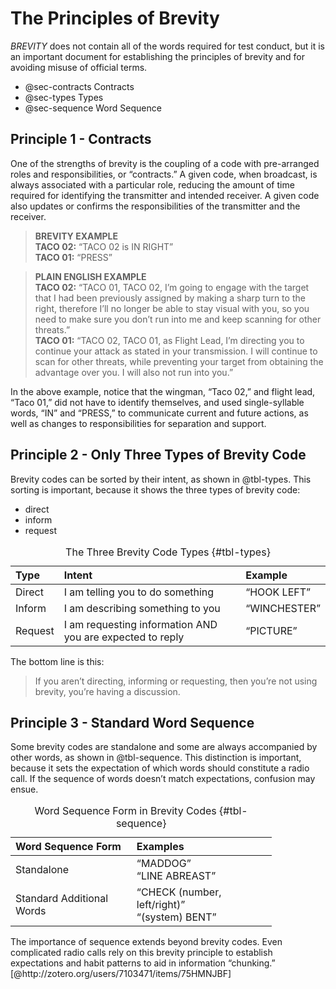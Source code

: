 # The Principles of Brevity

*BREVITY* does not contain all of the words required for test conduct, but it is an important document for establishing the principles of brevity and for avoiding misuse of official terms.

- @sec-contracts Contracts
- @sec-types Types
- @sec-sequence Word Sequence

## Principle 1 - Contracts {#sec-contracts}

One of the strengths of brevity is the coupling of a code with pre-arranged roles and responsibilities, or "contracts." A given code, when broadcast, is always associated with a particular role, reducing the amount of time required for identifying the transmitter and intended receiver. A given code also updates or confirms the responsibilities of the transmitter and the receiver.

> **BREVITY EXAMPLE**\
> **TACO 02:** "TACO 02 is IN RIGHT"\
> **TACO 01:** "PRESS"

> **PLAIN ENGLISH EXAMPLE**\
> **TACO 02:** "TACO 01, TACO 02, I'm going to engage with the target that I had been previously assigned by making a sharp turn to the right, therefore I'll no longer be able to stay visual with you, so you need to make sure you don't run into me and keep scanning for other threats."\
> **TACO 01:** "TACO 02, TACO 01, as Flight Lead, I'm directing you to continue your attack as stated in your transmission. I will continue to scan for other threats, while preventing your target from obtaining the advantage over you. I will also not run into you."\

In the above example, notice that the wingman, "Taco 02," and flight lead, "Taco 01," did not have to identify themselves, and used single-syllable words, "IN" and "PRESS," to communicate current and future actions, as well as changes to responsibilities for separation and support.

## Principle 2 - Only Three Types of Brevity Code {#sec-types}

Brevity codes can be sorted by their intent, as shown in @tbl-types. This sorting is important, because it shows the three types of brevity code:

- direct
- inform
- request

Type          Intent                                                      Example
------------- ----------------------------------------------------------- --------------
Direct        I am telling you to do something                            "HOOK LEFT"
Inform        I am describing something to you                            "WINCHESTER"
Request       I am requesting information AND you are expected to reply   "PICTURE"

: The Three Brevity Code Types {#tbl-types}


The bottom line is this: 

> If you aren't directing, informing or requesting, then you're not using brevity, you're having a discussion.

## Principle 3 - Standard Word Sequence {#sec-sequence}

Some brevity codes are standalone and some are always accompanied by other words, as shown in @tbl-sequence. This distinction is important, because it sets the expectation of which words should constitute a radio call. If the sequence of words doesn't match expectations, confusion may ensue.

-----------------------------------------------------------
Word Sequence Form          Examples
--------------------------- -------------------------------
Standalone                  "MADDOG"\
                            "LINE ABREAST"

Standard Additional Words   "CHECK (number, left/right)"\
                            "(system) BENT"
-----------------------------------------------------------

: Word Sequence Form in Brevity Codes {#tbl-sequence}

The importance of sequence extends beyond brevity codes. Even complicated radio calls rely on this brevity principle to establish expectations and habit patterns to aid in information "chunking." [@http://zotero.org/users/7103471/items/75HMNJBF]
